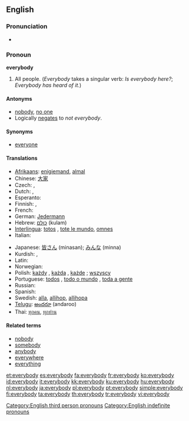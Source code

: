==English==

===Pronunciation===
* {{audio|en-us-everybody.ogg|Audio (US)}}

===Pronoun===
'''everybody'''

# All people.  (''Everybody'' takes a singular verb: ''Is everybody here?'';  ''Everybody has heard of it.'')

====Antonyms====
* [[nobody]], [[no one]]
* Logically [[negates]] to ''not everybody''.

====Synonyms====
* [[everyone]]

====Translations====
{{trans-top|all people}}
* [[Afrikaans]]: [[enigiemand]], [[almal]]
* Chinese: [[大家]]
* Czech: {{t+|cs|každý|m}}, {{t+|cs|všichni|m|p}}
* Dutch: {{t+|nl|iedereen}}, {{t+|nl|allen}}
* Esperanto: {{t-|es|todos}}
* Finnish: {{t+|fi|jokainen}}, {{t+|fi|kaikki}}
* French: {{t+|fr|tout le monde}}
* German: [[Jedermann]]
* Hebrew: [[כולם]] (kulam)
* [[Interlingua]]: [[totos]] {{p}}, [[tote le mundo]], [[omnes]] {{p}}
* Italian: {{t+|it|ciascuno}}
{{trans-mid}}
* Japanese: [[皆さん]] (minasan); [[みんな]] (minna)
* Kurdish: {{ku-Arab|[[هه‌موکه‌س]]}}, {{ku-Arab|[[هه‌مولا]]}}
* Latin: {{t+|la|omnes}}
* Norwegian: {{t+|no|alle}}
* Polish: [[każdy]] {{m}}, [[każda]] {{f}}, [[każde]] {{n}} ; [[wszyscy]]
* Portuguese: [[todos]] {{m|p}}, [[todo o mundo]] {{m}}, [[toda a gente]] {{f}}
* Russian: {{t-|ru|все|sc=Cyrl}}
* Spanish: {{t-|es|todos}}
* Swedish: [[alla]], [[allihop]], [[allihopa]]
* [[Telugu]]: [[అందరూ]] (andaroo)
* Thai: [[ทุกคน]], [[ทุกท่าน]]
{{trans-bottom}}

====Related terms====
* [[nobody]]
* [[somebody]]
* [[anybody]]
* [[everywhere]]
* [[everything]]

[[Category:English third person pronouns]]
[[Category:English indefinite pronouns]]

[[et:everybody]]
[[es:everybody]]
[[fa:everybody]]
[[fr:everybody]]
[[ko:everybody]]
[[id:everybody]]
[[it:everybody]]
[[kk:everybody]]
[[ku:everybody]]
[[hu:everybody]]
[[nl:everybody]]
[[ja:everybody]]
[[pl:everybody]]
[[pt:everybody]]
[[simple:everybody]]
[[fi:everybody]]
[[ta:everybody]]
[[th:everybody]]
[[tr:everybody]]
[[vi:everybody]]